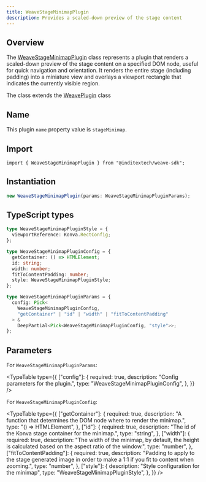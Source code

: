 ```yaml
---
title: WeaveStageMinimapPlugin
description: Provides a scaled-down preview of the stage content
---
```



## Overview

The [WeaveStageMinimapPlugin](https://github.com/InditexTech/weavejs/blob/main/code/packages/sdk/src/plugins/stage-minimap/stage-minimap.ts)
class represents a plugin that renders a scaled-down preview of the stage content on a specified DOM node, useful for quick navigation and
orientation. It renders the entire stage (including padding) into a miniature view and overlays a viewport rectangle that indicates the currently
visible region.

The class extends the [WeavePlugin](/docs/sdk/api-reference/plugins/plugin) class

## Name

This plugin `name` property value is `stageMinimap`.

## Import

```shell
import { WeaveStageMinimapPlugin } from "@inditextech/weave-sdk";
```

## Instantiation

```ts
new WeaveStageMinimapPlugin(params: WeaveStageMinimapPluginParams);
```

## TypeScript types

```ts
type WeaveStageMinimapPluginStyle = {
  viewportReference: Konva.RectConfig;
};

type WeaveStageMinimapPluginConfig = {
  getContainer: () => HTMLElement;
  id: string;
  width: number;
  fitToContentPadding: number;
  style: WeaveStageMinimapPluginStyle;
};

type WeaveStageMinimapPluginParams = {
  config: Pick<
    WeaveStageMinimapPluginConfig,
    "getContainer" | "id" | "width" | "fitToContentPadding"
  > &
    DeepPartial<Pick<WeaveStageMinimapPluginConfig, "style">>;
};
```

## Parameters

For `WeaveStageMinimapPluginParams`:

<TypeTable
  type={{
    ["config"]: {
      required: true,
      description: "Config parameters for the plugin.",
      type: "WeaveStageMinimapPluginConfig",
    },
  }}
/>

For `WeaveStageMinimapPluginConfig`:

<TypeTable
  type={{
    ["getContainer"]: {
      required: true,
      description:
        "A function that determines the DOM node where to render the minimap.",
      type: "() => HTMLElement",
    },
    ["id"]: {
      required: true,
      description: "The id of the Konva stage container for the minimap.",
      type: "string",
    },
    ["width"]: {
      required: true,
      description:
        "The width of the minimap, by default, the height is calculated based on the aspect ratio of the window.",
      type: "number",
    },
    ["fitToContentPadding"]: {
      required: true,
      description:
        "Padding to apply to the stage generated image in order to make a 1:1 if you fit to content when zooming.",
      type: "number",
    },
    ["style"]: {
      description: "Style configuration for the minimap",
      type: "WeaveStageMinimapPluginStyle",
    },
  }}
/>

